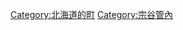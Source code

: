 {{Commonscat|Nakatombetsu, Hokkaido}}
{{Catmore}}

{{DEFAULTSORT:Nakatombetsu}}
[[Category:北海道的町|Category:北海道的町]]
[[Category:宗谷管內|Category:宗谷管內]]